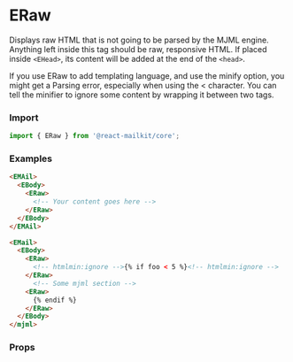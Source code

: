 

<Meta title='Email Design System/Standard Body components/eRaw' />

# ERaw

Displays raw HTML that is not going to be parsed by the MJML engine. Anything left inside this tag should be raw, responsive HTML. If placed inside `<EHead>`, its content will be added at the end of the `<head>`.

If you use ERaw to add templating language, and use the minify option, you might get a Parsing error, especially when using the < character. You can tell the minifier to ignore some content by wrapping it between two <!-- htmlmin:ignore --> tags.

### Import

```js
import { ERaw } from '@react-mailkit/core';
```

### Examples

```html
<EMAil>
  <EBody>
    <ERaw>
      <!-- Your content goes here -->
    </ERaw>
  </EBody>
</EMAil>
```

```html
<EMail>
  <EBody>
    <ERaw>
      <!-- htmlmin:ignore -->{% if foo < 5 %}<!-- htmlmin:ignore -->
    </ERaw>
      <!-- Some mjml section -->
    <ERaw>
      {% endif %}
    </ERaw>
  </EBody>
</mjml>
```

### Props

<ArgsTable of={ERaw} />

